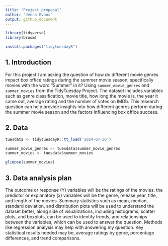 ```yaml
---
title: "Project proposal"
author: "Jenna Evans"
output: github_document
---
```


```r
library(tidyverse)
library(broom)
```
```r
install.packages("tidytuesdayR")
``` 
## 1. Introduction

For this project I am asking the question of how do different movie genres impact box office ratings during the summer movie season, specifically movies with the word "Summer" in it? Using `summer_movie_genres` and `summer_movies` from the TidyTuesday Project. The dataset includes variables such as genre classification, movie title, how long the movie is, the year it came out, average rating and the number of votes on IMDb. This research question can help provide insights into how different genres perform during the summer movie season and the factors influencing box office success.  

## 2. Data

```r
tuesdata <- tidytuesdayR::tt_load('2024-07-30')

summer_movie_genres <- tuesdata$summer_movie_genres
summer_movies <- tuesdata$summer_movies

glimpse(summer_movies)
``` 


## 3. Data analysis plan

The outcome or response (Y) variables will be the ratings of the movies. the predictor or explanatory (x) variables will be the genre, release year, title, and length of the movies. Summary statistics such as mean, median, standard deviation, and distribution plots will be used to understand the dataset better, along side of visualizations, including histograms, scatter plots, and boxplots, can be used to identify trends, and relationships between the variables, which can be used to answer the question. Methods like regression analysis may help with answering my question. Key statistical results needed may be, average ratings by genre, percentage differences, and trend comparisons. 



